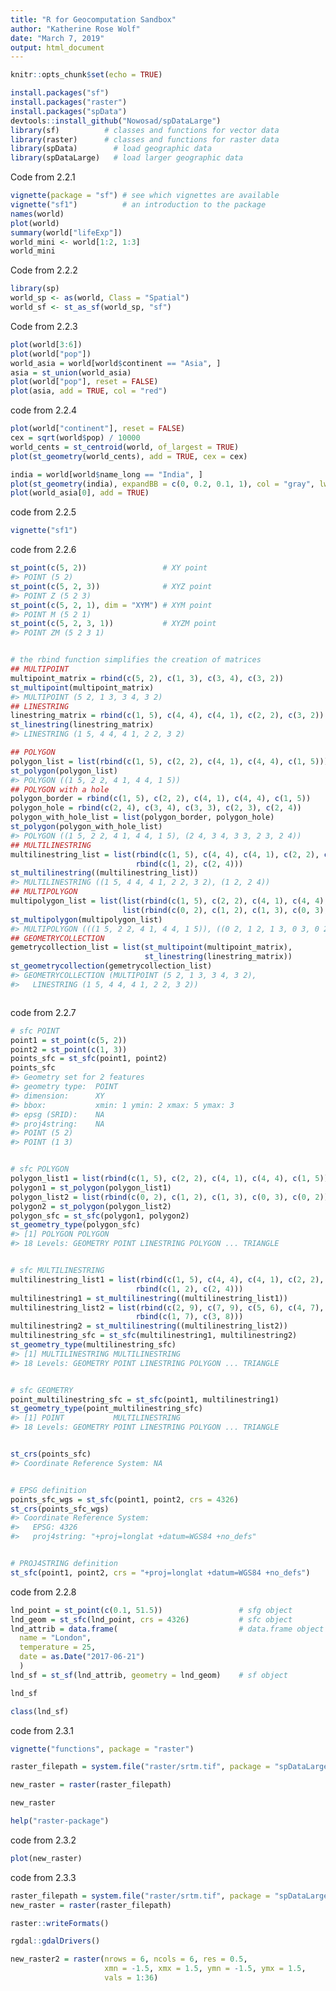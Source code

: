 ```yaml
---
title: "R for Geocomputation Sandbox"
author: "Katherine Rose Wolf"
date: "March 7, 2019"
output: html_document
---
```


```r
knitr::opts_chunk$set(echo = TRUE)
```


```r
install.packages("sf")
install.packages("raster")
install.packages("spData")
devtools::install_github("Nowosad/spDataLarge")
library(sf)          # classes and functions for vector data
library(raster)      # classes and functions for raster data
library(spData)        # load geographic data
library(spDataLarge)   # load larger geographic data

```
Code from 2.2.1

```r
vignette(package = "sf") # see which vignettes are available
vignette("sf1")          # an introduction to the package
names(world)
plot(world)
summary(world["lifeExp"])
world_mini <- world[1:2, 1:3]
world_mini
```

Code from 2.2.2

```r
library(sp)
world_sp <- as(world, Class = "Spatial")
world_sf <- st_as_sf(world_sp, "sf")
```

Code from 2.2.3

```r
plot(world[3:6])
plot(world["pop"])
world_asia = world[world$continent == "Asia", ]
asia = st_union(world_asia)
plot(world["pop"], reset = FALSE)
plot(asia, add = TRUE, col = "red")
```

code from 2.2.4

```r
plot(world["continent"], reset = FALSE)
cex = sqrt(world$pop) / 10000
world_cents = st_centroid(world, of_largest = TRUE)
plot(st_geometry(world_cents), add = TRUE, cex = cex)

india = world[world$name_long == "India", ]
plot(st_geometry(india), expandBB = c(0, 0.2, 0.1, 1), col = "gray", lwd = 3)
plot(world_asia[0], add = TRUE)
```
code from 2.2.5

```r
vignette("sf1")

```

code from 2.2.6
```r
st_point(c(5, 2))                 # XY point
#> POINT (5 2)
st_point(c(5, 2, 3))              # XYZ point
#> POINT Z (5 2 3)
st_point(c(5, 2, 1), dim = "XYM") # XYM point
#> POINT M (5 2 1)
st_point(c(5, 2, 3, 1))           # XYZM point
#> POINT ZM (5 2 3 1)


# the rbind function simplifies the creation of matrices
## MULTIPOINT
multipoint_matrix = rbind(c(5, 2), c(1, 3), c(3, 4), c(3, 2))
st_multipoint(multipoint_matrix)
#> MULTIPOINT (5 2, 1 3, 3 4, 3 2)
## LINESTRING
linestring_matrix = rbind(c(1, 5), c(4, 4), c(4, 1), c(2, 2), c(3, 2))
st_linestring(linestring_matrix)
#> LINESTRING (1 5, 4 4, 4 1, 2 2, 3 2)

## POLYGON
polygon_list = list(rbind(c(1, 5), c(2, 2), c(4, 1), c(4, 4), c(1, 5)))
st_polygon(polygon_list)
#> POLYGON ((1 5, 2 2, 4 1, 4 4, 1 5))
## POLYGON with a hole
polygon_border = rbind(c(1, 5), c(2, 2), c(4, 1), c(4, 4), c(1, 5))
polygon_hole = rbind(c(2, 4), c(3, 4), c(3, 3), c(2, 3), c(2, 4))
polygon_with_hole_list = list(polygon_border, polygon_hole)
st_polygon(polygon_with_hole_list)
#> POLYGON ((1 5, 2 2, 4 1, 4 4, 1 5), (2 4, 3 4, 3 3, 2 3, 2 4))
## MULTILINESTRING
multilinestring_list = list(rbind(c(1, 5), c(4, 4), c(4, 1), c(2, 2), c(3, 2)), 
                            rbind(c(1, 2), c(2, 4)))
st_multilinestring((multilinestring_list))
#> MULTILINESTRING ((1 5, 4 4, 4 1, 2 2, 3 2), (1 2, 2 4))
## MULTIPOLYGON
multipolygon_list = list(list(rbind(c(1, 5), c(2, 2), c(4, 1), c(4, 4), c(1, 5))),
                         list(rbind(c(0, 2), c(1, 2), c(1, 3), c(0, 3), c(0, 2))))
st_multipolygon(multipolygon_list)
#> MULTIPOLYGON (((1 5, 2 2, 4 1, 4 4, 1 5)), ((0 2, 1 2, 1 3, 0 3, 0 2)))
## GEOMETRYCOLLECTION
gemetrycollection_list = list(st_multipoint(multipoint_matrix),
                              st_linestring(linestring_matrix))
st_geometrycollection(gemetrycollection_list)
#> GEOMETRYCOLLECTION (MULTIPOINT (5 2, 1 3, 3 4, 3 2),
#>   LINESTRING (1 5, 4 4, 4 1, 2 2, 3 2))



```

code from 2.2.7

```r
# sfc POINT
point1 = st_point(c(5, 2))
point2 = st_point(c(1, 3))
points_sfc = st_sfc(point1, point2)
points_sfc
#> Geometry set for 2 features 
#> geometry type:  POINT
#> dimension:      XY
#> bbox:           xmin: 1 ymin: 2 xmax: 5 ymax: 3
#> epsg (SRID):    NA
#> proj4string:    NA
#> POINT (5 2)
#> POINT (1 3)


# sfc POLYGON
polygon_list1 = list(rbind(c(1, 5), c(2, 2), c(4, 1), c(4, 4), c(1, 5)))
polygon1 = st_polygon(polygon_list1)
polygon_list2 = list(rbind(c(0, 2), c(1, 2), c(1, 3), c(0, 3), c(0, 2)))
polygon2 = st_polygon(polygon_list2)
polygon_sfc = st_sfc(polygon1, polygon2)
st_geometry_type(polygon_sfc)
#> [1] POLYGON POLYGON
#> 18 Levels: GEOMETRY POINT LINESTRING POLYGON ... TRIANGLE


# sfc MULTILINESTRING
multilinestring_list1 = list(rbind(c(1, 5), c(4, 4), c(4, 1), c(2, 2), c(3, 2)), 
                            rbind(c(1, 2), c(2, 4)))
multilinestring1 = st_multilinestring((multilinestring_list1))
multilinestring_list2 = list(rbind(c(2, 9), c(7, 9), c(5, 6), c(4, 7), c(2, 7)), 
                            rbind(c(1, 7), c(3, 8)))
multilinestring2 = st_multilinestring((multilinestring_list2))
multilinestring_sfc = st_sfc(multilinestring1, multilinestring2)
st_geometry_type(multilinestring_sfc)
#> [1] MULTILINESTRING MULTILINESTRING
#> 18 Levels: GEOMETRY POINT LINESTRING POLYGON ... TRIANGLE


# sfc GEOMETRY
point_multilinestring_sfc = st_sfc(point1, multilinestring1)
st_geometry_type(point_multilinestring_sfc)
#> [1] POINT           MULTILINESTRING
#> 18 Levels: GEOMETRY POINT LINESTRING POLYGON ... TRIANGLE


st_crs(points_sfc)
#> Coordinate Reference System: NA


# EPSG definition
points_sfc_wgs = st_sfc(point1, point2, crs = 4326)
st_crs(points_sfc_wgs)
#> Coordinate Reference System:
#>   EPSG: 4326 
#>   proj4string: "+proj=longlat +datum=WGS84 +no_defs"


# PROJ4STRING definition
st_sfc(point1, point2, crs = "+proj=longlat +datum=WGS84 +no_defs")

```

code from 2.2.8

```r
lnd_point = st_point(c(0.1, 51.5))                 # sfg object
lnd_geom = st_sfc(lnd_point, crs = 4326)           # sfc object
lnd_attrib = data.frame(                           # data.frame object
  name = "London",
  temperature = 25,
  date = as.Date("2017-06-21")
  )
lnd_sf = st_sf(lnd_attrib, geometry = lnd_geom)    # sf object

lnd_sf

class(lnd_sf)
```

code from 2.3.1

```r
vignette("functions", package = "raster")

raster_filepath = system.file("raster/srtm.tif", package = "spDataLarge")

new_raster = raster(raster_filepath)

new_raster

help("raster-package")

```

code from 2.3.2

```r
plot(new_raster)

```

code from 2.3.3

```r

raster_filepath = system.file("raster/srtm.tif", package = "spDataLarge")
new_raster = raster(raster_filepath)

raster::writeFormats() 

rgdal::gdalDrivers()

new_raster2 = raster(nrows = 6, ncols = 6, res = 0.5, 
                     xmn = -1.5, xmx = 1.5, ymn = -1.5, ymx = 1.5,
                     vals = 1:36)
```

